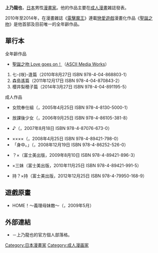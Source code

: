 {{multiple issues|
{{Notability Unreferenced|time=2016-11-05T07:39:35+00:00}}
{{Primarysources|time=2016-11-05T07:39:35+00:00}}
}}
{{japanese|japanese=上乃 龍也|kana=かみの りゅうや|romaji=Kamino Ryūya}}
'''上乃龍也'''{{BD||3月10日||}}，[[日本|日本]]男性[[漫畫家|漫畫家]]。他的作品主要在[[成人漫畫|成人漫畫]]雑誌發表。

2010年至2014年，在漫畫雜誌《[[電擊魔王|電擊魔王]]》連載[[戀愛遊戲|戀愛遊戲]]漫畫化作品《[[聖誕之吻|聖誕之吻]]》是他首部及目前唯一的全年齡作品。

== 單行本 ==
; 全年齡作品
* [[聖誕之吻|聖誕之吻 Love goes on！]]（[[ASCII_Media_Works|ASCII Media Works]]）
# 七-{咲}-逢篇（2010年8月27日 ISBN 978-4-04-868803-1）
# 森島遙篇（2011年12月17日 ISBN 978-4-04-870843-2）
# 櫻井梨穂子篇（2014年3月27日 ISBN 978-4-04-891195-5）

; 成人作品
* {{lang|ja|スギノハ}}女{{lang|ja|学}}院奉仕組（{{link-ja|大洋圖書|大洋図書}}，2005年4月25日 ISBN 978-4-8130-5000-1）
* 放課後少女（{{link-ja|OKS (出版社)|オークス (出版社)|OKS}}，2006年9月25日 ISBN 978-4-86105-381-8）
* {{lang|ja|えっちぃカンジ}}♪（{{link-ja|一水社|一水社}}，2007年8月18日 ISBN 978-4-87076-673-0）
* ××××{{lang|ja|まみれ}}（{{link-ja|辰巳出版|辰巳出版|富士美出版}}，2008年4月25日 ISBN 978-4-89421-798-0）
* 「身{{lang|ja|体}}中{{lang|ja|、ヌルヌルです}}。」（{{link-ja|Coremagazine|コアマガジン}}，2008年12月19日 ISBN 978-4-86252-526-0）
* {{lang|ja|イッちゃう}}？×{{lang|ja|イッちゃう}}（富士美出版，2009年8月10日 ISBN 978-4-89421-896-3）
* {{lang|ja|モザイク}}×三{{lang|ja|姉}}妹（富士美出版，2010年11月25日 ISBN 978-4-89421-991-5）
* {{lang|ja|気}}持{{lang|ja|ちいい}}？×{{lang|ja|気}}持{{lang|ja|ちいい}}（富士美出版，2012年12月25日 ISBN 978-4-79950-168-9）

== 遊戲原畫 ==
* {{lang|ja|とらぶる}}HOME！～義理{{lang|ja|の}}母{{lang|ja|と}}妹{{lang|ja|は恋}}敵～（{{link-ja|Lilith (品牌)|リリス (ブランド)|Lilith}}，2009年5月）

== 外部連結 ==
* {{lang|ja|[http://ryu-ya.air-nifty.com/ ギリギリ虹色]}} {{ja icon}}－上乃龍也的官方個人部落格。
{{Manga-artist-stub}}
{{Normdaten}}
{{DEFAULTSORT:Kamino Ryūya}}
[[Category:日本漫畫家|Category:日本漫畫家]]
[[Category:成人漫画家|Category:成人漫画家]]